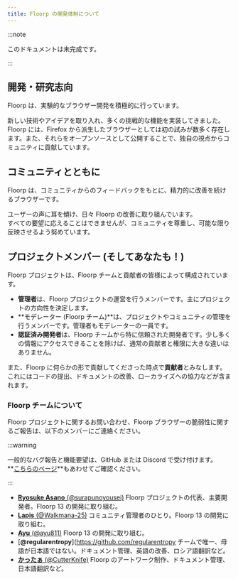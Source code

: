 ```yaml
---
title: Floorp の開発体制について
---
```



:::note

このドキュメントは未完成です。

:::

## 開発・研究志向

Floorp は、実験的なブラウザー開発を積極的に行っています。

新しい技術やアイデアを取り入れ、多くの挑戦的な機能を実装してきました。\
Floorp には、Firefox から派生したブラウザーとしては初の試みが数多く存在します。また、それらをオープンソースとして公開することで、独自の視点からコミュニティに貢献しています。

## コミュニティとともに

Floorp は、コミュニティからのフィードバックをもとに、精力的に改善を続けるブラウザーです。

ユーザーの声に耳を傾け、日々 Floorp の改善に取り組んでいます。\
すべての要望に応えることはできませんが、コミュニティを尊重し、可能な限り反映させるよう努めています。

## プロジェクトメンバー (そしてあなたも！)

Floorp プロジェクトは、Floorp チームと貢献者の皆様によって構成されています。

- **管理者**は、Floorp プロジェクトの運営を行うメンバーです。主にプロジェクトの方向性を決定します。
- **モデレーター (Floorp チーム)**は、プロジェクトやコミュニティの管理を行うメンバーです。管理者もモデレーターの一員です。
- **認証済み開発者**は、Floorp チームから特に信頼された開発者です。少し多くの情報にアクセスできることを除けば、通常の貢献者と権限に大きな違いはありません。

また、Floorp に何らかの形で貢献してくださった時点で**貢献者**とみなします。これにはコードの提出、ドキュメントの改善、ローカライズへの協力などが含まれます。

### Floorp チームについて

Floorp プロジェクトに関するお問い合わせ、Floorp ブラウザーの脆弱性に関するご報告は、以下のメンバーにご連絡ください。

:::warning

一般的なバグ報告と機能要望は、GitHub または Discord で受け付けます。\
**[こちらのページ](/docs/other/issue-checklist)**もあわせてご確認ください。

:::

- [**Ryosuke Asano** (@surapunoyousei)](https://github.com/surapunoyousei)
  Floorp プロジェクトの代表、主要開発者。Floorp 13 の開発に取り組む。
- [**Lapis** (@Walkmana-25)](https://github.com/Walkmana-25)
  コミュニティ管理者のひとり。Floorp 13 の開発に取り組む。
- [**Ayu** (@ayu811)](https://github.com/ayu811)
  Floorp 13 の開発に取り組む。
- [**@regularentropy**](https://github.com/regularentropy
  チームで唯一、母語が日本語ではない。ドキュメント管理、英語の改善、ロシア語翻訳など。
- [**かったぁ** (@CutterKnife)](https://github.com/CutterKnife)
  Floorp のアートワーク制作、ドキュメント管理、日本語翻訳など。

<Support />
